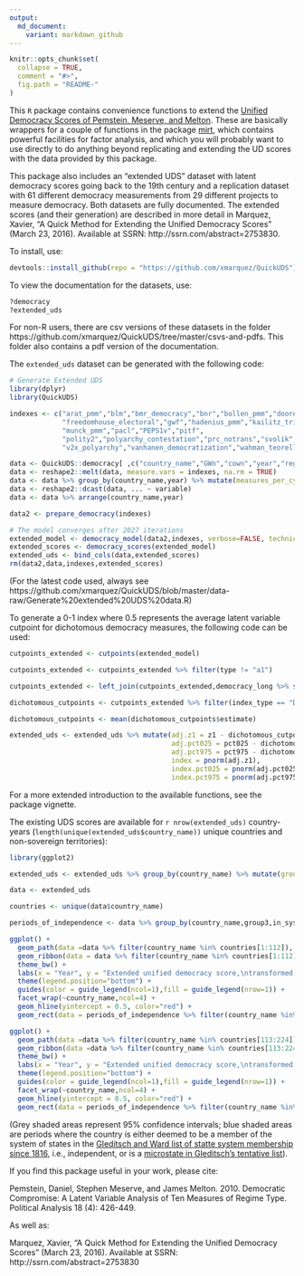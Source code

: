 ```yaml
---
output:
  md_document:
    variant: markdown_github
---
```


<!-- README.md is generated from README.Rmd. Please edit that file -->

```r
knitr::opts_chunk$set(
  collapse = TRUE,
  comment = "#>",
  fig.path = "README-"
)
```

This ```R``` package contains convenience functions to extend the [Unified Democracy Scores of Pemstein, Meserve, and Melton](http://www.unified-democracy-scores.org/). These are basically wrappers for a couple of functions in the package [mirt](https://cran.r-project.org/web/packages/mirt/mirt.pdf), which contains powerful facilities for factor analysis, and which you will probably want to use directly to do anything beyond replicating and extending the UD scores with the data provided by this package. 

This package also includes an "extended UDS" dataset with latent democracy scores going back to the 19th century and a replication dataset with 61 different democracy measurements from 29 different projects to measure democracy. Both datasets are fully documented. The extended scores (and their generation) are described in more detail in Marquez, Xavier, "A Quick Method for Extending the Unified Democracy Scores" (March 23, 2016). Available at SSRN: http://ssrn.com/abstract=2753830.

To install, use:

```r
devtools::install_github(repo = "https://github.com/xmarquez/QuickUDS")

```

To view the documentation for the datasets, use:

```r
?democracy
?extended_uds
```

For non-R users, there are csv versions of these datasets in the folder https://github.com/xmarquez/QuickUDS/tree/master/csvs-and-pdfs. This folder also contains a pdf version of the documentation.

The ```extended_uds``` dataset can be generated with the following code:

```r
# Generate Extended UDS
library(dplyr)
library(QuickUDS)

indexes <- c("arat_pmm","blm","bmr_democracy","bnr","bollen_pmm","doorenspleet","eiu","freedomhouse",
             "freedomhouse_electoral","gwf","hadenius_pmm","kailitz_tri","lied","mainwaring","magaloni_regime_tri",
             "munck_pmm","pacl","PEPS1v","pitf",
             "polity2","polyarchy_contestation","prc_notrans","svolik","ulfelder","utip_dichotomous_strict",
             "v2x_polyarchy","vanhanen_democratization","wahman_teorell_hadenius")

data <- QuickUDS::democracy[ ,c("country_name","GWn","cown","year","region","continent","microstate","lat","lon","in_system",indexes)]
data <- reshape2::melt(data, measure.vars = indexes, na.rm = TRUE)
data <- data %>% group_by(country_name,year) %>% mutate(measures_per_cy = n()) %>% ungroup()
data <- reshape2::dcast(data, ... ~ variable)
data <- data %>% arrange(country_name,year)

data2 <- prepare_democracy(indexes)

# The model converges after 2027 iterations
extended_model <- democracy_model(data2,indexes, verbose=FALSE, technical = list(NCYCLES = 2500)) 
extended_scores <- democracy_scores(extended_model)
extended_uds <- bind_cols(data,extended_scores)
rm(data2,data,indexes,extended_scores)

```

(For the latest code used, always see https://github.com/xmarquez/QuickUDS/blob/master/data-raw/Generate%20extended%20UDS%20data.R)

To generate a 0-1 index where 0.5 represents the average latent variable cutpoint for dichotomous democracy measures, the following code can be used:

```r
cutpoints_extended <- cutpoints(extended_model)

cutpoints_extended <- cutpoints_extended %>% filter(type != "a1")

cutpoints_extended <- left_join(cutpoints_extended,democracy_long %>% select(variable,index_type)  %>% distinct())

dichotomous_cutpoints <- cutpoints_extended %>% filter(index_type == "Dichotomous")

dichotomous_cutpoints <- mean(dichotomous_cutpoints$estimate)

extended_uds <- extended_uds %>% mutate(adj.z1 = z1 - dichotomous_cutpoints, 
                                        adj.pct025 = pct025 - dichotomous_cutpoints, 
                                        adj.pct975 = pct975 - dichotomous_cutpoints,
                                        index = pnorm(adj.z1),
                                        index.pct025 = pnorm(adj.pct025),
                                        index.pct975 = pnorm(adj.pct975))
```

For a more extended introduction to the available functions, see the package vignette.

The existing UDS scores are available for ```r nrow(extended_uds)``` country-years (```length(unique(extended_uds$country_name))``` unique countries and non-sovereign territories):

```r
library(ggplot2)

extended_uds <- extended_uds %>% group_by(country_name) %>% mutate(group = PoliticalDatasets::count_sequence_breaks(year), group2 = PoliticalDatasets::count_sequence_breaks(in_system,seq_step = 0), group3 = paste(group,group2))

data <- extended_uds

countries <- unique(data$country_name)

periods_of_independence <- data %>% group_by(country_name,group3,in_system) %>% summarise(start = min(year), end = max(year)) %>% filter(in_system)

ggplot() + 
  geom_path(data =data %>% filter(country_name %in% countries[1:112]), aes(x=year,y=index,ymin = index.pct025,ymax = index.pct975, group= group)) + 
  geom_ribbon(data = data %>% filter(country_name %in% countries[1:112]), aes(x=year,y=index,ymin = index.pct025,ymax = index.pct975, group= group), alpha=0.2) + 
  theme_bw() + 
  labs(x = "Year", y = "Extended unified democracy score,\ntransformed to 0-1 probability scale, per year",color="")  + 
  theme(legend.position="bottom") + 
  guides(color = guide_legend(ncol=1),fill = guide_legend(nrow=1)) + 
  facet_wrap(~country_name,ncol=4) +
  geom_hline(yintercept = 0.5, color="red") +
  geom_rect(data = periods_of_independence %>% filter(country_name %in% countries[1:112]), aes(xmin = start, xmax = end, ymin = 0, ymax = 1), alpha = 0.2, fill = "blue")

ggplot() + 
  geom_path(data =data %>% filter(country_name %in% countries[113:224]), aes(x=year,y=index,ymin = index.pct025,ymax = index.pct975, group= group)) + 
  geom_ribbon(data =data %>% filter(country_name %in% countries[113:224]), aes(x=year,y=index,ymin = index.pct025,ymax = index.pct975, group= group), alpha=0.2) + 
  theme_bw() + 
  labs(x = "Year", y = "Extended unified democracy score,\ntransformed to 0-1 probability scale, per year",color="")  + 
  theme(legend.position="bottom") + 
  guides(color = guide_legend(ncol=1),fill = guide_legend(nrow=1)) + 
  facet_wrap(~country_name,ncol=4) +
  geom_hline(yintercept = 0.5, color="red") +
  geom_rect(data = periods_of_independence %>% filter(country_name %in% countries[113:224]), aes(xmin = start, xmax = end, ymin = 0, ymax = 1), alpha = 0.2, fill = "blue")
```

(Grey shaded areas represent 95% confidence intervals; blue shaded areas are periods where the country is either deemed to be a member of the system of states in the [Gleditsch and Ward list of statte system membership since 1816](http://privatewww.essex.ac.uk/~ksg/statelist.html), i.e., independent, or is a [microstate in Gleditsch's tentative list](http://privatewww.essex.ac.uk/~ksg/statelist.html)).

If you find this package useful in your work, please cite:

Pemstein, Daniel, Stephen Meserve, and James Melton. 2010. Democratic Compromise: A Latent Variable Analysis of Ten Measures of Regime Type. Political Analysis 18 (4): 426-449.

As well as:

Marquez, Xavier, "A Quick Method for Extending the Unified Democracy Scores" (March 23, 2016). Available at SSRN: http://ssrn.com/abstract=2753830



